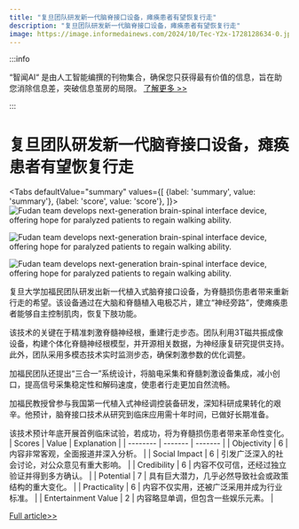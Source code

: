 ```yaml
---
title: "复旦团队研发新一代脑脊接口设备，瘫痪患者有望恢复行走"
description: "复旦团队研发新一代脑脊接口设备，瘫痪患者有望恢复行走"
image: https://image.informedainews.com/2024/10/Tec-Y2x-1728128634-0.jpg
---
```



:::info

“智闻AI“ 是由人工智能编撰的刊物集合，确保您只获得最有价值的信息，旨在助您消除信息差，突破信息茧房的局限。  [了解更多 >>](/)

:::

# 复旦团队研发新一代脑脊接口设备，瘫痪患者有望恢复行走


<Tabs
	defaultValue="summary"
	values={[
	{label: 'summary', value: 'summary'},
	{label: 'score', value: 'score'},
]}>
<TabItem value="summary">
<img
  src="https://image.informedainews.com/2024/10/Tec-Y2x-1728128634-0.jpg"
  alt="Fudan team develops next-generation brain-spinal interface device, offering hope for paralyzed patients to regain walking ability."
/>

<img
  src="https://image.informedainews.com/2024/10/Tec-AKZ-1728128634-1.jpg"
  alt="Fudan team develops next-generation brain-spinal interface device, offering hope for paralyzed patients to regain walking ability."
/>

<img
  src="https://image.informedainews.com/2024/10/Tec-u2g-1728128634-2.jpg"
  alt="Fudan team develops next-generation brain-spinal interface device, offering hope for paralyzed patients to regain walking ability."
/>



复旦大学加福民团队研发出新一代植入式脑脊接口设备，为脊髓损伤患者带来重新行走的希望。该设备通过在大脑和脊髓植入电极芯片，建立“神经旁路”，使瘫痪患者能够自主控制肌肉，恢复下肢功能。

该技术的关键在于精准刺激脊髓神经根，重建行走步态。团队利用3T磁共振成像设备，构建个体化脊髓神经根模型，并开源相关数据，为神经康复研究提供支持。此外，团队采用多模态技术实时监测步态，确保刺激参数的优化调整。

加福民团队还提出“三合一”系统设计，将脑电采集和脊髓刺激设备集成，减小创口，提高信号采集稳定性和解码速度，使患者行走更加自然流畅。

加福民教授曾参与我国第一代植入式神经调控装备研发，深知科研成果转化的艰辛。他预计，脑脊接口技术从研究到临床应用需十年时间，已做好长期准备。

该技术预计年底开展首例临床试验，若成功，将为脊髓损伤患者带来革命性变化。
</TabItem>
<TabItem value="score">
	| Scores     | Value   | Explanation |
	| -------- | ------- | ------- |
	| Objectivity  | 6    | 内容非常客观，全面报道并深入分析。    |
	| Social Impact | 6     | 引发广泛深入的社会讨论，对公众意见有重大影响。    |
	| Credibility    | 6    | 内容不仅可信，还经过独立验证并得到多方确认。    |
	| Potential    | 7    | 具有巨大潜力，几乎必然导致社会或政策结构的重大变化。    |
	| Practicality    | 6    | 内容不仅实用，还被广泛采用并成为行业标准。    |
	| Entertainment Value    | 2    | 内容略显单调，但包含一些娱乐元素。    |
</TabItem>
</Tabs>

[Full article>>](https://www.thepaper.cn/newsDetail_forward_28946774)
